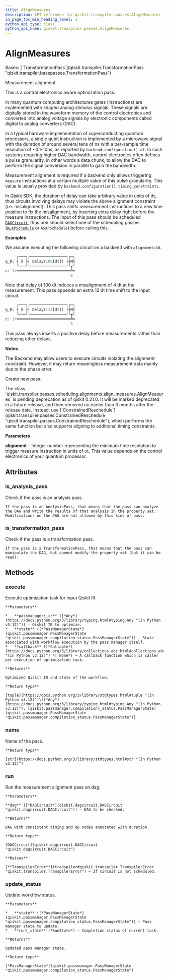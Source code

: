 ```yaml
---
title: AlignMeasures
description: API reference for qiskit.transpiler.passes.AlignMeasures
in_page_toc_min_heading_level: 1
python_api_type: class
python_api_name: qiskit.transpiler.passes.AlignMeasures
---
```


# AlignMeasures

<Class id="qiskit.transpiler.passes.AlignMeasures" github="https://github.com/qiskit/qiskit/tree/main/qiskit/transpiler/passes/scheduling/alignments/align_measures.py" signature="qiskit.transpiler.passes.AlignMeasures(*args, **kwargs)">
  Bases: [`TransformationPass`](qiskit.transpiler.TransformationPass "qiskit.transpiler.basepasses.TransformationPass")

  Measurement alignment.

  This is a control electronics aware optimization pass.

  In many quantum computing architectures gates (instructions) are implemented with shaped analog stimulus signals. These signals are digitally stored in the waveform memory of the control electronics and converted into analog voltage signals by electronic components called digital to analog converters (DAC).

  In a typical hardware implementation of superconducting quantum processors, a single qubit instruction is implemented by a microwave signal with the duration of around several tens of ns with a per-sample time resolution of \~0.1-10ns, as reported by `backend.configuration().dt`. In such systems requiring higher DAC bandwidth, control electronics often defines a pulse granularity, in other words a data chunk, to allow the DAC to perform the signal conversion in parallel to gain the bandwidth.

  Measurement alignment is required if a backend only allows triggering `measure` instructions at a certain multiple value of this pulse granularity. This value is usually provided by `backend.configuration().timing_constraints`.

  In Qiskit SDK, the duration of delay can take arbitrary value in units of `dt`, thus circuits involving delays may violate the above alignment constraint (i.e. misalignment). This pass shifts measurement instructions to a new time position to fix the misalignment, by inserting extra delay right before the measure instructions. The input of this pass should be scheduled [`DAGCircuit`](qiskit.dagcircuit.DAGCircuit "qiskit.dagcircuit.DAGCircuit"), thus one should select one of the scheduling passes ([`ALAPSchedule`](qiskit.transpiler.passes.ALAPSchedule "qiskit.transpiler.passes.ALAPSchedule") or `ASAPSchedule`) before calling this.

  **Examples**

  We assume executing the following circuit on a backend with `alignment=16`.

  ```python
       ┌───┐┌────────────────┐┌─┐
  q_0: ┤ X ├┤ Delay(100[dt]) ├┤M├
       └───┘└────────────────┘└╥┘
  c: 1/════════════════════════╩═
                               0
  ```

  Note that delay of 100 dt induces a misalignment of 4 dt at the measurement. This pass appends an extra 12 dt time shift to the input circuit.

  ```python
       ┌───┐┌────────────────┐┌─┐
  q_0: ┤ X ├┤ Delay(112[dt]) ├┤M├
       └───┘└────────────────┘└╥┘
  c: 1/════════════════════════╩═
                               0
  ```

  This pass always inserts a positive delay before measurements rather than reducing other delays.

  **Notes**

  The Backend may allow users to execute circuits violating the alignment constraint. However, it may return meaningless measurement data mainly due to the phase error.

  Create new pass.

  <Admonition title="Deprecated since version 0.21.0_pending" type="danger">
    The class `qiskit.transpiler.passes.scheduling.alignments.align_measures.AlignMeasures` is pending deprecation as of qiskit 0.21.0. It will be marked deprecated in a future release, and then removed no earlier than 3 months after the release date. Instead, use [`ConstrainedReschedule`](qiskit.transpiler.passes.ConstrainedReschedule "qiskit.transpiler.passes.ConstrainedReschedule"), which performs the same function but also supports aligning to additional timing constraints.
  </Admonition>

  **Parameters**

  **alignment** – Integer number representing the minimum time resolution to trigger measure instruction in units of `dt`. This value depends on the control electronics of your quantum processor.

  ## Attributes

  ### is\_analysis\_pass

  <Attribute id="qiskit.transpiler.passes.AlignMeasures.is_analysis_pass" name="is_analysis_pass">
    Check if the pass is an analysis pass.

    If the pass is an AnalysisPass, that means that the pass can analyze the DAG and write the results of that analysis in the property set. Modifications on the DAG are not allowed by this kind of pass.
  </Attribute>

  ### is\_transformation\_pass

  <Attribute id="qiskit.transpiler.passes.AlignMeasures.is_transformation_pass" name="is_transformation_pass">
    Check if the pass is a transformation pass.

    If the pass is a TransformationPass, that means that the pass can manipulate the DAG, but cannot modify the property set (but it can be read).
  </Attribute>

  ## Methods

  ### execute

  <Function id="qiskit.transpiler.passes.AlignMeasures.execute" name="execute" signature="execute(passmanager_ir, state, callback=None)">
    Execute optimization task for input Qiskit IR.

    **Parameters**

    *   **passmanager\_ir** ([*Any*](https://docs.python.org/3/library/typing.html#typing.Any "(in Python v3.12)")) – Qiskit IR to optimize.
    *   **state** ([*PassManagerState*](qiskit.passmanager.PassManagerState "qiskit.passmanager.compilation_status.PassManagerState")) – State associated with workflow execution by the pass manager itself.
    *   **callback** ([*Callable*](https://docs.python.org/3/library/collections.abc.html#collections.abc.Callable "(in Python v3.12)") *| None*) – A callback function which is caller per execution of optimization task.

    **Returns**

    Optimized Qiskit IR and state of the workflow.

    **Return type**

    [tuple](https://docs.python.org/3/library/stdtypes.html#tuple "(in Python v3.12)")\[[*Any*](https://docs.python.org/3/library/typing.html#typing.Any "(in Python v3.12)"), [qiskit.passmanager.compilation\_status.PassManagerState](qiskit.passmanager.PassManagerState "qiskit.passmanager.compilation_status.PassManagerState")]
  </Function>

  ### name

  <Function id="qiskit.transpiler.passes.AlignMeasures.name" name="name" signature="name()">
    Name of the pass.

    **Return type**

    [str](https://docs.python.org/3/library/stdtypes.html#str "(in Python v3.12)")
  </Function>

  ### run

  <Function id="qiskit.transpiler.passes.AlignMeasures.run" name="run" signature="run(dag)">
    Run the measurement alignment pass on dag.

    **Parameters**

    **dag** ([*DAGCircuit*](qiskit.dagcircuit.DAGCircuit "qiskit.dagcircuit.DAGCircuit")) – DAG to be checked.

    **Returns**

    DAG with consistent timing and op nodes annotated with duration.

    **Return type**

    [DAGCircuit](qiskit.dagcircuit.DAGCircuit "qiskit.dagcircuit.DAGCircuit")

    **Raises**

    [**TranspilerError**](transpiler#qiskit.transpiler.TranspilerError "qiskit.transpiler.TranspilerError") – If circuit is not scheduled.
  </Function>

  ### update\_status

  <Function id="qiskit.transpiler.passes.AlignMeasures.update_status" name="update_status" signature="update_status(state, run_state)">
    Update workflow status.

    **Parameters**

    *   **state** ([*PassManagerState*](qiskit.passmanager.PassManagerState "qiskit.passmanager.compilation_status.PassManagerState")) – Pass manager state to update.
    *   **run\_state** (*RunState*) – Completion status of current task.

    **Returns**

    Updated pass manager state.

    **Return type**

    [*PassManagerState*](qiskit.passmanager.PassManagerState "qiskit.passmanager.compilation_status.PassManagerState")
  </Function>
</Class>

